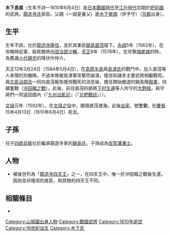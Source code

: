 {{日本武士
|名稱= 木下 昌直
|圖片名稱= 
|圖片大小= 
|圖片說明= 
|時代= [[日本戰國時代|日本戰國時代]]—[[江戶時代|江戶時代]]初期
|出生日期= 不詳
|出生地點= 
|逝世日期= [[慶長|慶長]]15年4月13日（1610年6月4日）
|逝世地點= 
|假名= 
|羅馬字= 
|幼名= 
|改名= 
|别名= 生直<BR>四郎兵衛尉（通稱）
|諡号= 
|神号= 
|戒名= 心月生安
|洗禮名= 
|墓所= 
|朝廷官位= 
|幕府職位= 
|主君= [[龍造寺隆信|龍造寺隆信]]→[[鍋島直茂|鍋島直茂]]
|藩= 
|氏族= {{tsl|ja|木下氏}}
|父母= 父：[[木下覺順|木下覺順]]（伊予守）（一說是養父）
|養父= 
|養母= 
|兄弟= 
|姐妹= 
|正室= 不詳（一說是木下覺順的女兒）
|側室= 
|嗣子= [[木下四郎兵衛|四郎兵衛]]
|嗣女= 
|養子= 
|養女= 
}}
{{japanese|japanese=木下 昌直|kana=きのした まさなお|romaji=Kinoshita Masanao}}
'''木下昌直'''（生年不詳—1610年6月4日）是[[日本戰國時代|日本戰國時代]]至[[江戶時代|江戶時代]]初期於[[肥前國|肥前國]]的武將。[[龍造寺氏|龍造寺氏]]家臣。父親（一說是養父）是[[木下覺順|木下覺順]]（伊予守）（[[京都|京都]]出身）。

== 生平 ==
生年不詳。仕於[[龍造寺隆信|龍造寺隆信]]，並於其重臣[[鍋島直茂|鍋島直茂]]麾下。[[永祿|永祿]]5年（1562年），在攻略{{tsl|ja|梶峰城}}時從軍，殺死敵將[[內田治部少輔|內田治部少輔]]。[[天正_(日本)|天正]]6年（1578年），在攻撃[[梅尾城|梅尾城]]的{{tsl|ja|小代氏}}時，為舊識[[小代親忠|小代親忠]]的降伏作仲介。

天正12年3月24日（1584年5月4日），在[[島原半島|島原半島]]與[[島津氏|島津氏]]的戰鬥中，加入直茂等人率領的別働隊。不過本隊被島津軍攻撃而崩潰，隆信和諸多主要武將相繼戰死。與[[北島治部丞|北島治部丞]]一同向直茂報告隆信戰死的消息後，擔任開始撤退的鍋島隊[[殿軍|殿軍]]，持續奮戰（[[沖田畷之戰|沖田畷之戰]]）。此後，前往直茂的部將[[下村生運|下村生運]]等人所守的[[大野城|大野城]]，與守將們一同返回國內（『[[九州治亂記|九州治亂記]]』（『[[北肥戰誌|北肥戰誌]]』））。

[[文祿|文祿]]元年（1592年），在[[文祿之役|文祿之役]]中，跟隨直茂渡海。此後[[出家|出家]]，號'''生安'''。在[[慶長|慶長]]15年4月13日（1610年6月4日）死去。

== 子孫 ==
兒子[[木下四郎兵衛|四郎兵衛]]仕於繼承龍造寺家的[[鍋島氏|鍋島氏]]，子孫成為[[佐賀藩|佐賀藩]][[藩士|藩士]]。

== 人物 ==
*被後世列為「[[龍造寺四天王|龍造寺四天王]]」之一，在四天王中，唯一於沖田畷之戰後生還。因為並非隆信的直臣，與其餘的四天王不同。

== 相關條目 ==
*{{tsl|ja|木下氏}}

[[Category:山城國出身人物|Category:山城國出身人物]]
[[Category:戰國武將|Category:戰國武將]]
[[Category:1610年逝世|Category:1610年逝世]]
[[Category:16世紀出生|Category:16世紀出生]]
[[Category:木下氏|Category:木下氏]]